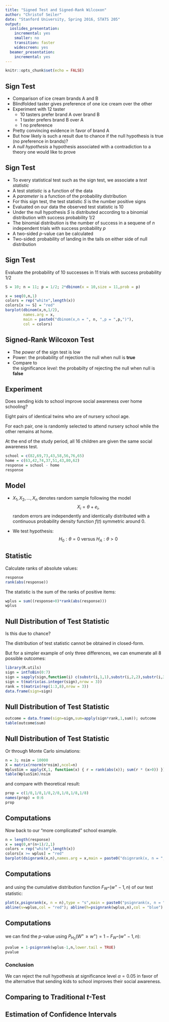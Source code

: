 ```yaml
---
title: "Signed Test and Signed-Rank Wilcoxon"
author: "Christof Seiler"
date: "Stanford University, Spring 2016, STATS 205"
output:
  ioslides_presentation:
    incremental: yes
    smaller: no
    transition: faster
    widescreen: yes
  beamer_presentation:
    incremental: yes
---
```


```r
knitr::opts_chunk$set(echo = FALSE)
```

## Sign Test

* Comparison of ice cream brands A and B
* Blindfolded taster gives preference of one ice cream over the other
* Experiment with 12 taster
    + 10 tasters prefer brand A over brand B
    + 1 taster prefers brand B over A
    + 1 no preference
* Pretty convincing evidence in favor of brand A
* But how likely is such a result due to chance if the null hypothesis is true (no preference in brands)?
* A *null hypothesis* a hypothesis associated with a contradiction to a theory one would like to prove

## Sign Test

* To every statistical test such as the sign test, we associate a *test statistic*
* A test *statistic* is a function of the data
* A *parameter* is a function of the probability distribution
* For this sign test, the test statistic $S$ is the number positive signs
* Evaluated on our data the observed test statistic is $10$
* Under the null hypothesis $S$ is distributed according to a binomial distribution with success probability $1/2$
* The binomial distribution is the number of success in a sequene of $n$ independent trials with success probability $p$
* A two-sided $p$-value can be calculated
* Two-sided: probability of landing in the tails on either side of null distribution  

## Sign Test

Evaluate the probability of $10$ successes in $11$ trials with success probability $1/2$
```r
S = 10; n = 11; p = 1/2; 2*dbinom(x = 10,size = 11,prob = p)
```

```r
x = seq(0,n,1)
colors = rep("white",length(x))
colors[x >= S] = "red"
barplot(dbinom(x,n,1/2),
        names.arg = x,
        main = paste0("dbinom(x,n = ", n, ",p = ",p,")"),
        col = colors)
```

## Signed-Rank Wilcoxon Test

* The *power* of the sign test is low
* Power: the probability of rejection the null when null is **true**
* Compare to  
the significance *level*: the probabilty of rejecting the null when null is **false**

## Experiment

Does sending kids to school improve social awareness over home schooling?

Eight pairs of identical twins who are of nursery school age. 

For each pair, one is randomly selected to attend nursery school while the other remains at home.  

At the end of the study period, all 16 children are given the same social awareness test.

```r
school = c(82,69,73,43,58,56,76,65)
home = c(63,42,74,37,51,43,80,62)
response = school - home 
response
```

## Model

* $X_1,X_2,\dots,X_n$ denotes random sample following the model
$$ X_i = \theta + e_i, $$
random errors are independently and identically distributed with a continuous probability density function $f(t)$ symmetric around $0$.

* We test hypothesis:
$$ H_0: \theta = 0 \text{ versus } H_A: \theta > 0 $$
<!-- 
The null distribution of the test statistic does not depend on $f(t)$ 
-->

## Statistic

Calculate ranks of absolute values:

```r
response
rank(abs(response))
```

The statistic is the sum of the ranks of positive items:

```r
wplus = sum((response>0)*rank(abs(response)))
wplus
```

<!--
or equivalently:

```r
n = length(response)
w = sum(sign(response)*rank(abs(response)))
wplus = 0.5*w + n*(n+1)/4
wplus
```
-->

## Null Distribution of Test Statistic

Is this due to chance?  

The distribution of test statistic cannot be obtained in closed-form.

But for a simpler example of only three differences, we can enumerate all 8 possible outcomes:

```r
library(R.utils)
sign = intToBin(0:7)
sign = sapply(sign,function(i) c(substr(i,1,1),substr(i,2,2),substr(i,3,3)) )
sign = t(matrix(as.integer(sign),nrow = 3))
rank = t(matrix(rep(1:3,8),nrow = 3))
data.frame(sign=sign)
```

## Null Distribution of Test Statistic

```r
outcome = data.frame(sign=sign,sum=apply(sign*rank,1,sum)); outcome
table(outcome$sum)
```

## Null Distribution of Test Statistic

Or through Monte Carlo simulations:

```r
n = 3; nsim = 10000
X = matrix(rnorm(n*nsim),ncol=n)
WplusSim = apply(X,1, function(x) { r = rank(abs(x)); sum(r * (x>0)) })
table(WplusSim)/nsim
```

and compare with theoretical result:

```r
prop = c(1/8,1/8,1/8,2/8,1/8,1/8,1/8)
names(prop) = 0:6
prop
```

## Computations

Now back to our "more complicated" school example.

```r
n = length(response)
x = seq(0,n*(n+1)/2,1)
colors = rep("white",length(x))
colors[x >= wplus] = "red"
barplot(dsignrank(x,n),names.arg = x,main = paste0("dsignrank(x, n = ", n, ")"),col = colors)
```

## Computations

and using the cumulative distribution function $F_{W^+}(w^+-1,n)$ of our test statistic:

```r
plot(x,psignrank(x, n = n),type = "s",main = paste0("psignrank(x, n = ", n, ")"))
abline(v=wplus,col = "red"); abline(h=psignrank(wplus,n),col = "blue")
```

## Computations

we can find the $p$-value using $P_{H_0}(W^+ \ge w^+) = 1 - F_{W^+}(w^+ - 1,n)$:

```r
pvalue = 1-psignrank(wplus-1,n,lower.tail = TRUE)
pvalue
```

<!--
There is also an R base implementation of this test:

```r
wilcox.test(response,alternative="greater")
```
-->

### Conclusion

We can reject the null hypothesis at significance level $\alpha = 0.05$ in favor of the alternative that sending kids to school improves their social awareness.

## Comparing to Traditional $t$-Test



## Estimation of Confidence Intervals


